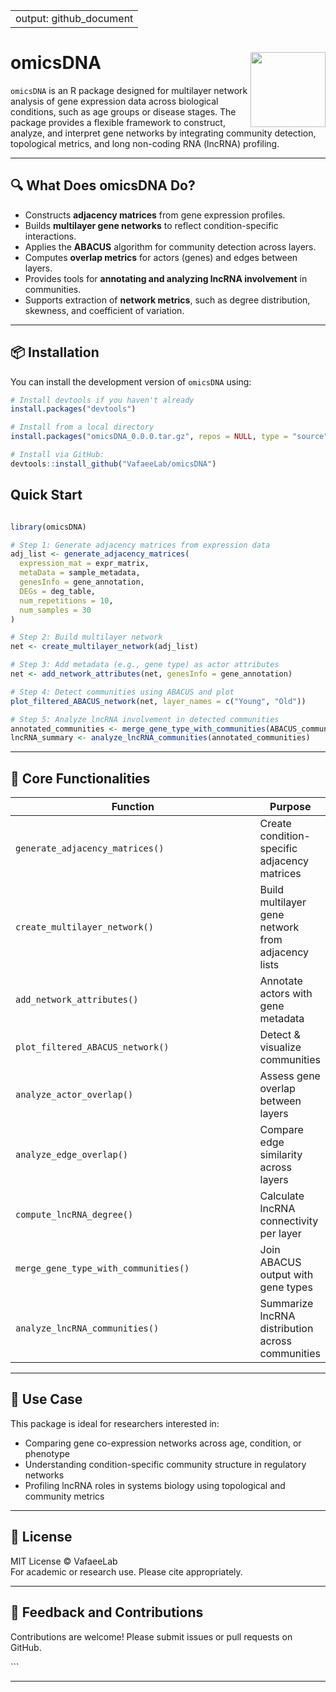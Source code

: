 
---
output: github_document
---

# omicsDNA <img src="man/figures/logo.png" align="right" height="120"/>

`omicsDNA` is an R package designed for multilayer network analysis of gene expression data across biological conditions, such as age groups or disease stages. The package provides a flexible framework to construct, analyze, and interpret gene networks by integrating community detection, topological metrics, and long non-coding RNA (lncRNA) profiling.

---

## 🔍 What Does omicsDNA Do?

- Constructs **adjacency matrices** from gene expression profiles.
- Builds **multilayer gene networks** to reflect condition-specific interactions.
- Applies the **ABACUS** algorithm for community detection across layers.
- Computes **overlap metrics** for actors (genes) and edges between layers.
- Provides tools for **annotating and analyzing lncRNA involvement** in communities.
- Supports extraction of **network metrics**, such as degree distribution, skewness, and coefficient of variation.

---

## 📦 Installation

You can install the development version of `omicsDNA` using:

```r
# Install devtools if you haven't already
install.packages("devtools")

# Install from a local directory
install.packages("omicsDNA_0.0.0.tar.gz", repos = NULL, type = "source")

# Install via GitHub:
devtools::install_github("VafaeeLab/omicsDNA")
```

## Quick Start

```r

library(omicsDNA)

# Step 1: Generate adjacency matrices from expression data
adj_list <- generate_adjacency_matrices(
  expression_mat = expr_matrix,
  metaData = sample_metadata,
  genesInfo = gene_annotation,
  DEGs = deg_table,
  num_repetitions = 10,
  num_samples = 30
)

# Step 2: Build multilayer network
net <- create_multilayer_network(adj_list)

# Step 3: Add metadata (e.g., gene type) as actor attributes
net <- add_network_attributes(net, genesInfo = gene_annotation)

# Step 4: Detect communities using ABACUS and plot
plot_filtered_ABACUS_network(net, layer_names = c("Young", "Old"))

# Step 5: Analyze lncRNA involvement in detected communities
annotated_communities <- merge_gene_type_with_communities(ABACUS_communities_net, actors_with_type)
lncRNA_summary <- analyze_lncRNA_communities(annotated_communities)

```

---

## 🧪 Core Functionalities

| Function                          | Purpose |
|----------------------------------|---------|
| `generate_adjacency_matrices()`  | Create condition-specific adjacency matrices |
| `create_multilayer_network()`    | Build multilayer gene network from adjacency lists |
| `add_network_attributes()`       | Annotate actors with gene metadata |
| `plot_filtered_ABACUS_network()` | Detect & visualize communities |
| `analyze_actor_overlap()`        | Assess gene overlap between layers |
| `analyze_edge_overlap()`         | Compare edge similarity across layers |
| `compute_lncRNA_degree()`        | Calculate lncRNA connectivity per layer |
| `merge_gene_type_with_communities()` | Join ABACUS output with gene types |
| `analyze_lncRNA_communities()`   | Summarize lncRNA distribution across communities |

---

## 🧬 Use Case

This package is ideal for researchers interested in:

- Comparing gene co-expression networks across age, condition, or phenotype
- Understanding condition-specific community structure in regulatory networks
- Profiling lncRNA roles in systems biology using topological and community metrics

---

## 📄 License

MIT License © VafaeeLab  
For academic or research use. Please cite appropriately.

---

## 🤝 Feedback and Contributions

Contributions are welcome! Please submit issues or pull requests on GitHub.

```

---

